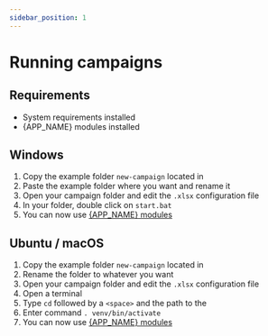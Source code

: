 ```yaml
---
sidebar_position: 1
---
```



# Running campaigns

## Requirements

- System requirements installed
- {APP_NAME} modules installed

## Windows

1. Copy the example folder `new-campaign` located in <ExampleDirectory version={VERSION} />
2. Paste the example folder where you want and rename it
3. Open your campaign folder and edit the `.xlsx` configuration file
4. In your <AppDirectory/> folder, double click on `start.bat`
5. You can now use [{APP_NAME} modules](./modules-presentation)

## Ubuntu / macOS

1. Copy the example folder `new-campaign` located in <ExampleDirectory version={VERSION} />
2. Rename the folder to whatever you want
3. Open your campaign folder and edit the `.xlsx` configuration file
4. Open a terminal
5. Type `cd` followed by a `<space>` and the path to the <AppDirectory version={VERSION} />
6. Enter command `. venv/bin/activate`
7. You can now use [{APP_NAME} modules](./modules-presentation)
